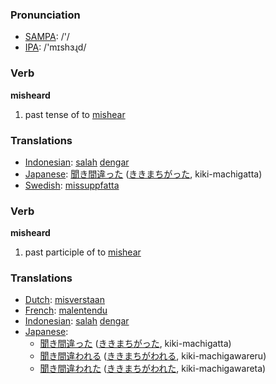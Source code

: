 === Pronunciation ===
*[[w:SAMPA|SAMPA]]: /'/
*[[w:IPA|IPA]]: /'mɪshɜɻd/

=== Verb ===

'''misheard'''

# past tense of to [[mishear]]

=== Translations ===
*[[Indonesian]]: [[salah]] [[dengar]]
*[[Japanese]]: [[聞き間違った]] ([[ききまちがった]], kiki-machigatta)
*[[Swedish]]: [[missuppfatta]]

=== Verb ===

'''misheard'''

# past participle of to [[mishear]]

=== Translations ===
*[[Dutch]]: [[misverstaan]]
*[[French]]: [[malentendu]]
*[[Indonesian]]: [[salah]] [[dengar]]
*[[Japanese]]:
** [[聞き間違った]] ([[ききまちがった]], kiki-machigatta)
** [[聞き間違われる]] ([[ききまちがわれる]], kiki-machigawareru)
** [[聞き間違われた]] ([[ききまちがわれた]], kiki-machigawareta)